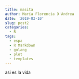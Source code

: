 ```yaml
---
title: masita
author: María Florencia D'Andrea
date: '2019-03-10'
slug: post2
categories:
  - R
tags:
  - espa
  - R Markdown
  - golang
  - plot
  - templates
---
```



asi es la vida

